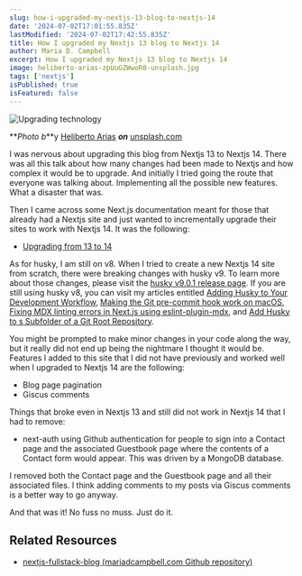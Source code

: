 ```yaml
---
slug: how-i-upgraded-my-nextjs-13-blog-to-nextjs-14
date: '2024-07-02T17:01:55.835Z'
lastModified: '2024-07-02T17:42:55.835Z'
title: How I upgraded my Nextjs 13 blog to Nextjs 14
author: Maria D. Campbell
excerpt: How I upgraded my Nextjs 13 blog to Nextjs 14
image: heliberto-arias-zpUoGZWwoR0-unsplash.jpg
tags: ['nextjs']
isPublished: true
isFeatured: false
---
```


![Upgrading technology](heliberto-arias-zpUoGZWwoR0-unsplash.jpg)

**_Photo b_**y [Heliberto Arias](https://unsplash.com/@helibertoarias) **_on_**
[unsplash.com](https://unsplash.com/photos/green-and-white-circuit-board-zpUoGZWwoR0)

I was nervous about upgrading this blog from Nextjs 13 to Nextjs 14. There was
all this talk about how many changes had been made to Nextjs and how complex it
would be to upgrade. And initially I tried going the route that everyone was
talking about. Implementing all the possible new features. What a disaster that
was.

Then I came across some Next.js documentation meant for those that already had a
Nextjs site and just wanted to incrementally upgrade their sites to work with
Nextjs 14. It was the following:

-   [Upgrading from 13 to 14](https://nextjs.org/docs/app/building-your-application/upgrading/version-14#upgrading-from-13-to-14)

As for husky, I am still on v8. When I tried to create a new Nextjs 14 site from
scratch, there were breaking changes with husky v9. To learn more about those
changes, please visit the
[husky v9.0.1 release page](https://github.com/typicode/husky/releases/tag/v9.0.1).
If you are still using husky v8, you can visit my articles entitled
[Adding Husky to Your Development Workflow](/blog/adding-husky-to-your-development-workflow),
[Making the Git pre-commit hook work on macOS](),
[Fixing MDX linting errors in Next.js using eslint-plugin-mdx](blog/fixing-mdx-linting-errors-in-nextjs-using-eslint-plugin),
and
[Add Husky to s Subfolder of a Git Root Repository](/blog/add-husky-to-s-subfolder-of-a-git-root-repository).

You might be prompted to make minor changes in your code along the way, but it
really did not end up being the nightmare I thought it would be. Features I
added to this site that I did not have previously and worked well when I
upgraded to Nextjs 14 are the following:

-   Blog page pagination
-   Giscus comments

Things that broke even in Nextjs 13 and still did not work in Nextjs 14 that I
had to remove:

-   next-auth using Github authentication for people to sign into a Contact page
    and the associated Guestbook page where the contents of a Contact form would
    appear. This was driven by a MongoDB database.

I removed both the Contact page and the Guestbook page and all their associated
files. I think adding comments to my posts via Giscus comments is a better way
to go anyway.

And that was it! No fuss no muss. Just do it.

## Related Resources

-   [nextjs-fullstack-blog (mariadcampbell.com Github repository)](https://github.com/interglobalmedia/nextjs-fullstack-blog)
